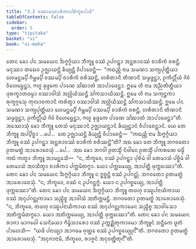 ```yaml
---
title: "3.2 ᩅᩔᩣᨶᩮᨧᩣᩁᩥᨠᩣᨸᨭᩥᨠ᩠ᨡᩮᨸᩣᨴᩥ"
tableOfContents: false
sidebar:
  order: 5
type: "tipitaka"
basket: "vi"
book: "vi-maha"
---
```



<DynamicBreadcrumb />

<Division number="185" book="vi-maha">

<Paragraph number="821" book="vi-maha">
ᨲᩮᨶ ᨡᩮᩣ ᨸᨶ ᩈᨾᨿᩮᨶ ᨨᨻ᩠ᨻᨣ᩠ᨣᩥᨿᩣ ᨽᩥᨠ᩠ᨡᩪ ᩅᩔᩴ ᩏᨸᨣᨶ᩠ᨲ᩠ᩅᩣ ᩋᨶ᩠ᨲᩁᩣᩅᩔᩴ ᨧᩣᩁᩥᨠᩴ ᨧᩁᨶ᩠ᨲᩥ. ᨾᨶᩩᩔᩣ ᨲᨳᩮᩅ ᩏᨩ᩠ᨫᩣᨿᨶ᩠ᨲᩥ ᨡᩥᨿ᩠ᨿᨶ᩠ᨲᩥ ᩅᩥᨸᩣᨧᩮᨶ᩠ᨲᩥ—  “ᨠᨳᨬ᩠ᩉᩥ ᨶᩣᨾ ᩈᨾᨱᩣ ᩈᨠ᩠ᨿᨸᩩᨲ᩠ᨲᩥᨿᩣ ᩉᩮᨾᨶ᩠ᨲᨾ᩠ᨸᩥ ᨣᩥᨾ᩠ᩉᨾ᩠ᨸᩥ ᩅᩔᨾ᩠ᨸᩥ ᨧᩣᩁᩥᨠᩴ ᨧᩁᩥᩔᨶ᩠ᨲᩥ, ᩉᩁᩥᨲᩣᨶᩥ ᨲᩥᨱᩣᨶᩥ ᩈᨾ᩠ᨾᨴ᩠ᨴᨶ᩠ᨲᩣ, ᩑᨠᩥᨶ᩠ᨴᩕᩥᨿᩴ ᨩᩦᩅᩴ ᩅᩥᩉᩮᨮᩮᨶ᩠ᨲᩣ, ᨻᩉᩪ ᨡᩩᨴ᩠ᨴᨠᩮ ᨸᩣᨱᩮ ᩈᩘᨥᩣᨲᩴ ᩋᩣᨸᩣᨴᩮᨶ᩠ᨲᩣ. ᩍᨾᩮ ᩉᩥ ᨶᩣᨾ ᩋᨬ᩠ᨬᨲᩥᨲ᩠ᨳᩥᨿᩣ ᨴᩩᩁᨠ᩠ᨡᩣᨲᨵᨾ᩠ᨾᩣ ᩅᩔᩣᩅᩤᩈᩴ ᩋᩃᩖᩦᨿᩥᩔᨶ᩠ᨲᩥ ᩈᩘᨠᩈᩣᨿᩥᩔᨶ᩠ᨲᩥ. ᩍᨾᩮ ᩉᩥ ᨶᩣᨾ ᩈᨠᩩᨶ᩠ᨲᨠᩣ ᩁᩩᨠ᩠ᨡᨣ᩠ᨣᩮᩈᩩ ᨠᩩᩃᩣᩅᨠᩣᨶᩥ ᨠᩁᩥᨲ᩠ᩅᩣ ᩅᩔᩣᩅᩤᩈᩴ ᩋᩃᩖᩦᨿᩥᩔᨶ᩠ᨲᩥ ᩈᩘᨠᩈᩣᨿᩥᩔᨶ᩠ᨲᩥ. ᩍᨾᩮ ᨸᨶ ᩈᨾᨱᩣ ᩈᨠ᩠ᨿᨸᩩᨲ᩠ᨲᩥᨿᩣ ᩉᩮᨾᨶ᩠ᨲᨾ᩠ᨸᩥ ᨣᩥᨾ᩠ᩉᨾ᩠ᨸᩥ ᩅᩔᨾ᩠ᨸᩥ ᨧᩣᩁᩥᨠᩴ ᨧᩁᨶ᩠ᨲᩥ, ᩉᩁᩥᨲᩣᨶᩥ ᨲᩥᨱᩣᨶᩥ ᩈᨾ᩠ᨾᨴ᩠ᨴᨶ᩠ᨲᩣ, ᩑᨠᩥᨶ᩠ᨴᩕᩥᨿᩴ ᨩᩦᩅᩴ ᩅᩥᩉᩮᨮᩮᨶ᩠ᨲᩣ, ᨻᩉᩪ ᨡᩩᨴ᩠ᨴᨠᩮ ᨸᩣᨱᩮ ᩈᩘᨥᩣᨲᩴ ᩋᩣᨸᩣᨴᩮᨶ᩠ᨲᩣ”ᨲᩥ.
</Paragraph>

<Paragraph number="822" book="vi-maha">
ᩋᩔᩮᩣᩈᩩᩴ ᨡᩮᩣ ᨽᩥᨠ᩠ᨡᩪ ᨲᩮᩈᩴ ᨾᨶᩩᩔᩣᨶᩴ ᩏᨩ᩠ᨫᩣᨿᨶ᩠ᨲᩣᨶᩴ ᨡᩥᨿ᩠ᨿᨶ᩠ᨲᩣᨶᩴ ᩅᩥᨸᩣᨧᩮᨶ᩠ᨲᩣᨶᩴ. ᨿᩮ ᨲᩮ ᨽᩥᨠ᩠ᨡᩪ ᩋᨸ᩠ᨸᩥᨧ᩠ᨨᩣ …ᨸᩮ…  ᨲᩮ ᩏᨩ᩠ᨫᩣᨿᨶ᩠ᨲᩥ ᨡᩥᨿ᩠ᨿᨶ᩠ᨲᩥ ᩅᩥᨸᩣᨧᩮᨶ᩠ᨲᩥ—  “ᨠᨳᨬ᩠ᩉᩥ ᨶᩣᨾ ᨨᨻ᩠ᨻᨣ᩠ᨣᩥᨿᩣ ᨽᩥᨠ᩠ᨡᩪ ᩅᩔᩴ ᩏᨸᨣᨶ᩠ᨲ᩠ᩅᩣ ᩋᨶ᩠ᨲᩁᩣᩅᩔᩴ ᨧᩣᩁᩥᨠᩴ ᨧᩁᩥᩔᨶ᩠ᨲᩦ”ᨲᩥ? ᩋᨳ ᨡᩮᩣ ᨲᩮ ᨽᩥᨠ᩠ᨡᩪ ᨽᨣᩅᨲᩮᩣ ᩑᨲᨾᨲ᩠ᨳᩴ ᩋᩣᩁᩮᩣᨧᩮᩈᩩᩴ …ᨸᩮ…  ᩋᨳ ᨡᩮᩣ ᨽᨣᩅᩤ ᩑᨲᩈ᩠ᨾᩥᩴ ᨶᩥᨴᩤᨶᩮ ᩑᨲᩈ᩠ᨾᩥᩴ ᨸᨠᩁᨱᩮ ᨵᨾ᩠ᨾᩥᩴ ᨠᨳᩴ ᨠᨲ᩠ᩅᩣ ᨽᩥᨠ᩠ᨡᩪ ᩋᩣᨾᨶ᩠ᨲᩮᩈᩥ—  “ᨶ, ᨽᩥᨠ᩠ᨡᩅᩮ, ᩅᩔᩴ ᩏᨸᨣᨶ᩠ᨲ᩠ᩅᩣ ᨸᩩᩁᩥᨾᩴ ᩅᩤ ᨲᩮᨾᩣᩈᩴ ᨸᨧ᩠ᨨᩥᨾᩴ ᩅᩤ ᨲᩮᨾᩣᩈᩴ ᩋᩅᩈᩥᨲ᩠ᩅᩣ ᨧᩣᩁᩥᨠᩣ ᨸᨠ᩠ᨠᨾᩥᨲᨻ᩠ᨻᩣ. ᨿᩮᩣ ᨸᨠ᩠ᨠᨾᩮᨿ᩠ᨿ, ᩋᩣᨸᨲ᩠ᨲᩥ ᨴᩩᨠ᩠ᨠᨭᩔᩣ”ᨲᩥ.
</Paragraph>

</Division>
<Division number="186" book="vi-maha">

<Paragraph number="823" book="vi-maha">
ᨲᩮᨶ ᨡᩮᩣ ᨸᨶ ᩈᨾᨿᩮᨶ ᨨᨻ᩠ᨻᨣ᩠ᨣᩥᨿᩣ ᨽᩥᨠ᩠ᨡᩪ ᨶ ᩍᨧ᩠ᨨᨶ᩠ᨲᩥ ᩅᩔᩴ ᩏᨸᨣᨶ᩠ᨲᩩᩴ. ᨽᨣᩅᨲᩮᩣ ᩑᨲᨾᨲ᩠ᨳᩴ ᩋᩣᩁᩮᩣᨧᩮᩈᩩᩴ. “ᨶ, ᨽᩥᨠ᩠ᨡᩅᩮ, ᩅᩔᩴ ᨶ ᩏᨸᨣᨶ᩠ᨲᨻ᩠ᨻᩴ. ᨿᩮᩣ ᨶ ᩏᨸᨣᨧ᩠ᨨᩮᨿ᩠ᨿ, ᩋᩣᨸᨲ᩠ᨲᩥ ᨴᩩᨠ᩠ᨠᨭᩔᩣ”ᨲᩥ.
</Paragraph>

<Paragraph number="824" book="vi-maha">
ᨲᩮᨶ ᨡᩮᩣ ᨸᨶ ᩈᨾᨿᩮᨶ ᨨᨻ᩠ᨻᨣ᩠ᨣᩥᨿᩣ ᨽᩥᨠ᩠ᨡᩪ ᨲᨴᩉᩩ ᩅᩔᩪᨸᨶᩣᨿᩥᨠᩣᨿ ᩅᩔᩴ ᩋᨶᩩᨸᨣᨶ᩠ᨲᩩᨠᩣᨾᩣ ᩈᨬ᩠ᨧᩥᨧ᩠ᨧ ᩋᩣᩅᩤᩈᩴ ᩋᨲᩥᨠ᩠ᨠᨾᨶ᩠ᨲᩥ. ᨽᨣᩅᨲᩮᩣ ᩑᨲᨾᨲ᩠ᨳᩴ ᩋᩣᩁᩮᩣᨧᩮᩈᩩᩴ. “ᨶ, ᨽᩥᨠ᩠ᨡᩅᩮ, ᨲᨴᩉᩩ ᩅᩔᩪᨸᨶᩣᨿᩥᨠᩣᨿ ᩅᩔᩴ ᩋᨶᩩᨸᨣᨶ᩠ᨲᩩᨠᩣᨾᩮᨶ ᩈᨬ᩠ᨧᩥᨧ᩠ᨧ ᩋᩣᩅᩤᩈᩮᩣ ᩋᨲᩥᨠ᩠ᨠᨾᩥᨲᨻ᩠ᨻᩮᩣ. ᨿᩮᩣ ᩋᨲᩥᨠ᩠ᨠᨾᩮᨿ᩠ᨿ, ᩋᩣᨸᨲ᩠ᨲᩥ ᨴᩩᨠ᩠ᨠᨭᩔᩣ”ᨲᩥ.
</Paragraph>

<Paragraph number="825" book="vi-maha">
ᨲᩮᨶ ᨡᩮᩣ ᨸᨶ ᩈᨾᨿᩮᨶ ᩁᩣᨩᩣ ᨾᩣᨣᨵᩮᩤ ᩈᩮᨶᩥᨿᩮᩣ ᨻᩥᨾ᩠ᨻᩥᩈᩣᩁᩮᩣ ᩅᩔᩴ ᩏᨠ᩠ᨠᨯ᩠ᨰᩥᨲᩩᨠᩣᨾᩮᩣ ᨽᩥᨠ᩠ᨡᩪᨶᩴ ᩈᨶ᩠ᨲᩥᨠᩮ ᨴᩪᨲᩴ ᨸᩣᩉᩮᩈᩥ—  “ᨿᨴᩥ ᨸᨶᩣᨿ᩠ᨿᩣ ᩋᩣᨣᨾᩮ ᨩᩩᨱ᩠ᩉᩮ ᩅᩔᩴ ᩏᨸᨣᨧ᩠ᨨᩮᨿ᩠ᨿᩩᨶ᩺”ᨲᩥ. ᨽᨣᩅᨲᩮᩣ ᩑᨲᨾᨲ᩠ᨳᩴ ᩋᩣᩁᩮᩣᨧᩮᩈᩩᩴ. “ᩋᨶᩩᨩᩣᨶᩣᨾᩥ, ᨽᩥᨠ᩠ᨡᩅᩮ, ᩁᩣᨩᩪᨶᩴ ᩋᨶᩩᩅᨲ᩠ᨲᩥᨲᩩᨶ᩺”ᨲᩥ.
</Paragraph>
</Division>